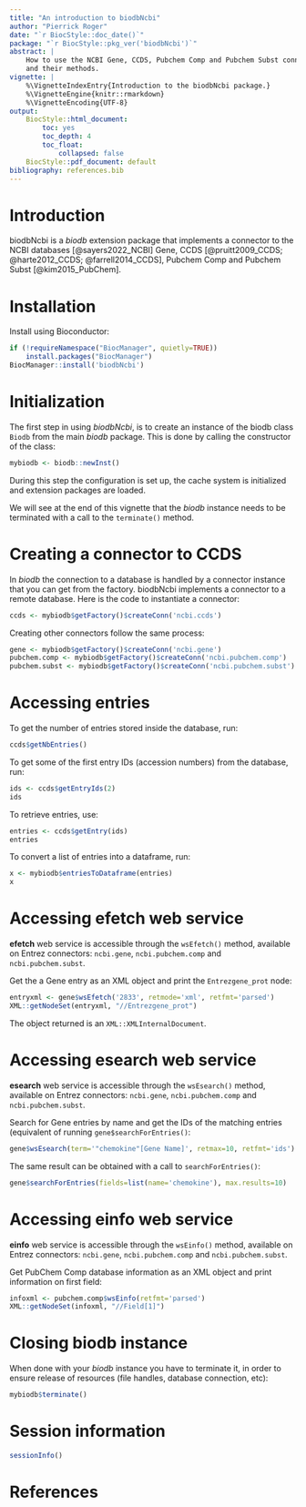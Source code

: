 ```yaml
---
title: "An introduction to biodbNcbi"
author: "Pierrick Roger"
date: "`r BiocStyle::doc_date()`"
package: "`r BiocStyle::pkg_ver('biodbNcbi')`"
abstract: |
    How to use the NCBI Gene, CCDS, Pubchem Comp and Pubchem Subst connectors
    and their methods.
vignette: |
    %\VignetteIndexEntry{Introduction to the biodbNcbi package.}
    %\VignetteEngine{knitr::rmarkdown}
    %\VignetteEncoding{UTF-8}
output:
    BiocStyle::html_document:
        toc: yes
        toc_depth: 4
        toc_float:
            collapsed: false
    BiocStyle::pdf_document: default
bibliography: references.bib
---
```


# Introduction

biodbNcbi is a *biodb* extension package that implements a connector to the
NCBI databases [@sayers2022_NCBI] Gene, CCDS [@pruitt2009_CCDS; @harte2012_CCDS;
@farrell2014_CCDS], Pubchem Comp and Pubchem Subst [@kim2015_PubChem].

# Installation

Install using Bioconductor:
```r
if (!requireNamespace("BiocManager", quietly=TRUE))
    install.packages("BiocManager")
BiocManager::install('biodbNcbi')
```

# Initialization

The first step in using *biodbNcbi*, is to create an instance of the biodb
class `Biodb` from the main *biodb* package. This is done by calling the
constructor of the class:
```r
mybiodb <- biodb::newInst()
```
During this step the configuration is set up, the cache system is initialized
and extension packages are loaded.

We will see at the end of this vignette that the *biodb* instance needs to be
terminated with a call to the `terminate()` method.

# Creating a connector to CCDS

In *biodb* the connection to a database is handled by a connector instance that
you can get from the factory.
biodbNcbi implements a connector to a remote database.
Here is the code to instantiate a connector:
```r
ccds <- mybiodb$getFactory()$createConn('ncbi.ccds')
```

Creating other connectors follow the same process:
```r
gene <- mybiodb$getFactory()$createConn('ncbi.gene')
pubchem.comp <- mybiodb$getFactory()$createConn('ncbi.pubchem.comp')
pubchem.subst <- mybiodb$getFactory()$createConn('ncbi.pubchem.subst')
```

# Accessing entries

To get the number of entries stored inside the database, run:
```r
ccds$getNbEntries()
```

To get some of the first entry IDs (accession numbers) from the database, run:
```r
ids <- ccds$getEntryIds(2)
ids
```

To retrieve entries, use:
```r
entries <- ccds$getEntry(ids)
entries
```

To convert a list of entries into a dataframe, run:
```r
x <- mybiodb$entriesToDataframe(entries)
x
```

# Accessing efetch web service

**efetch** web service is accessible through the `wsEfetch()` method, available
on Entrez connectors: `ncbi.gene`, `ncbi.pubchem.comp` and `ncbi.pubchem.subst`.

Get the a Gene entry as an XML object and print the `Entrezgene_prot` node:
```r
entryxml <- gene$wsEfetch('2833', retmode='xml', retfmt='parsed')
XML::getNodeSet(entryxml, "//Entrezgene_prot")
```
The object returned is an `XML::XMLInternalDocument`.

# Accessing esearch web service

**esearch** web service is accessible through the `wsEsearch()` method,
available on Entrez connectors: `ncbi.gene`, `ncbi.pubchem.comp` and
`ncbi.pubchem.subst`.

Search for Gene entries by name and get the IDs of the matching entries
(equivalent of running `gene$searchForEntries()`:
```r
gene$wsEsearch(term='"chemokine"[Gene Name]', retmax=10, retfmt='ids')
```

The same result can be obtained with a call to `searchForEntries()`:
```r
gene$searchForEntries(fields=list(name='chemokine'), max.results=10)
```


# Accessing einfo web service

**einfo** web service is accessible through the `wsEinfo()` method, available
on Entrez connectors: `ncbi.gene`, `ncbi.pubchem.comp` and `ncbi.pubchem.subst`.

Get PubChem Comp database information as an XML object and print information on
first field:
```r
infoxml <- pubchem.comp$wsEinfo(retfmt='parsed')
XML::getNodeSet(infoxml, "//Field[1]")
```

# Closing biodb instance

When done with your *biodb* instance you have to terminate it, in order to
ensure release of resources (file handles, database connection, etc):
```r
mybiodb$terminate()
```

# Session information

```r
sessionInfo()
```

# References
